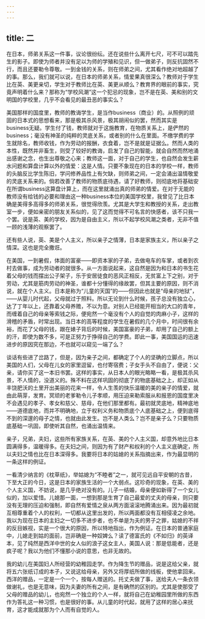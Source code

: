 ```yaml
---
---
---
```

title: 二
---



在日本，师弟关系这一件事，议论很纷纭。还在说些什么离开七尺，可不可以踏先生的影子。即使为师者并没有足以为师的学殖和见识，但一做弟子，则反抗固然不行，而且还要勒令尊敬。一到金钱的关系，则在师弟之间，尤其看作绝对地超越了的事。那么，我们就可以说，在日本的师弟关系，情爱果真很深么？教师对于学生比在英、美更亲切，学生对于教师比在英、美更从顺么？教育界的眼前的事实，究竟声明着什么来？那称为“学校风潮”这一个犯忌的现象，岂不是在英、美和别的文明国的学校里，几乎不会看见的最丑恶的事实么？

美国那样的国度里，教师的教诲学生，是当作business（商业）的。从照例的顽固的日本式的思想看来，那是极其杀风景，极其胡闹似的罢，然而其实是business无疑。学生付了钱，教师就对于这施教育，在物质关系上，是俨然的business；毫没有神圣的纯粹的灵底关系，或者别的什么在里面。不缴学费的学生就除名，教师收钱，作为劳动的报酬，衣食着，岂不是就是证据么。然而人类的本性，既然并非畜生，则受了较好的教诲，启发了自己的智能，就会自然而然地涌出感谢之念，也生出尊敬之心来；教师这一面，对于自己的学生，也自然会发生薪水问题和算盘计算以外的情爱：这是人情。只要不象现在的日本的学校一样，教师的头脑反比学生陈旧，学问修养品性上有欠缺，则师弟之间，一定会涌出温情敬爱的灵底关系来的。倘若改善了教师的物质底待遇，请了好教师，则彻底地将基础安在所谓business这算盘计算上，而在这里就涌出真的师弟的情爱。在对于无能的教师没有给钱的必要和理由这一种business本位的美国学校里，我曾见了比日本确是美得多高得多的师弟关系，很觉得欣羡。尤其是大学生和教授的关系，走出教室一步，便如亲密的朋友关系似的，见了这而觉得不可名言的快感者，该不只我一个罢。说是英、美的学校，因为是自由主义，所以不起学校风潮之类者，无非不值一顾的浅薄的观察罢了。

还有些人说，英、美是个人主义，所以亲子之情薄，日本是家族主义，所以亲子之情深。这也是完全撒诳。

在美国，一到暑假，体面的富豪——即资本家的子弟，去做电车的车掌，或者到农村去做事，成为劳动者的就很多。从一方面说起来，这自然是因为和日本的书生花着父母的钱而摆出公子架子，乐于安居徒食的恶风正相反，无贫富上下之别，对于劳动，尤其是筋肉劳动的神圣，谁都十分懂得的缘故罢，但其主要的原因，则不消说，就在个人主义。日本是称为“儿童的天国”的——但因此也就是“母亲的地狱”，——从婴儿时代起，父母就过于照料。所以无论到什么时候，孩子总没有独立心，达了丁年以上，还靠着父母养赡，不以为意。对别人已经能开相当的大口的青年，而缠着自己的母亲等索钱之际，便宛然一个毫没有个人的自觉的肉麻小子，这样的滑稽的矛盾，时常出现。当日本的高等程度的学生在暑假的几个月中，时间很有余裕，而花了父母的钱，跟在婊子背后的时候，美国富豪的子弟，却用了自己的额上的汗，即使为数不多，可是正努力于挣得自己的学费。即此一事，美国国运的迅速进步的原因究在那边，不也就可以窥见一端了么？

谈话有些进了岔路了，但是，因为亲子之间，都确定了个人的坚确的立脚点，所以美国的人们，父母在儿女的家里逗留，也付寄宿费；子女手头不自由了，便说：父亲，请你买了这一本旧书罢。这样的事实，从日本人的眼光略略一看，是极其杀风景，不人情的，没道义的。殊不料在这样巩固的彻底了的物底基础之上，却正如从丰饶肥沃的土里开出美丽的花来一样，令人生羡的快乐温暖的美的亲子的情爱，就由此萌芽，发育。冥顽的老爹勒令儿子孝顺，用压迫来勒索服从和报恩的国度里决不会遇见的孝子、孝女和慈父、慈母，在他们那里都有。最初就灵底地，精神底地——道德底地，而并不明确地，立于权利义务和物质底个人底基础之上，便到底得不到的深邃的母子之情，也就由此发生。岂不是人类么？岂不是亲子么？只要物质底基础一巩固，即使听其自然，也涌出温情来。

亲子，兄弟，夫妇，这些所有家族关系，在英、美的个人主义国，却意外地比日本圆满得多，温暖得多。在夫妇之间，则因为有了财产和权利的个人主义底确定，所以夫妇之情也比在日本深得多。我要将日本的姑媳的关系指摘出来，作为最显明的一条这样的例证。

一看清少纳言的《枕草纸》，举姑媳为“不睦者”之一，就可见远自平安朝的古昔，下至大正的今日，这是日本的家族生活的一个大弱点。这珍奇的现象，在英、美的个人主义国，不妨说，是几乎绝对没有的。儿子一结婚，母亲便如新得了一个女儿似的，加以爱惜。儿媳那一面，一想到那是生育了自己最爱的丈夫的母亲，则只要没有无理的压迫和强制，即自然有爱情之泉从两方面滚滚地腾涌出来。因为最初就互相尊重着个人的权利，一切都从这里出发的，所以两面都没有互相侵凌之余地。我以为现在日本的主妇之一切多不进步者，也不单是为夫的男子之罪，姑媳的不祥的反目嫉视，实是一个很大的原因，所以特地指出，作为例证。在日本的普通家庭中，儿媳走到姑的面前，岂非确是一种奴婢么？读了德富氏的《不如归》的英译本，见了纯然是西洋中世的女人似的浪子这女主人，美国人说：那是低能者，还是疯子呢？我以为他们不懂那小说的意思，也非无故的。

我的幼儿在美国妇人所经营的幼稚园走学。作为降生节的赠品，说是这给父亲，就将五六张纸订成的本子，又说这给母亲，另外又将厚纸所做的线板，使他拿回来。西洋的赠品，一定是一个一个，按每人赠送的。托丈夫做了事，送给夫人一条衣领做谢礼，也是无意味，因为夫妻的所有之间，是有确然的区别的。尤其是使那受了父母的赠品的幼儿，也宛然一个独立的个人一样，就将自己在幼稚园里所做的东西作为答礼这一种习惯，也是很好的事。从儿童的时代起，就用了这样的居心来抚育，这才能成就那为个人而有自觉的人。